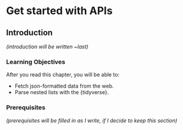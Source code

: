# Get started with APIs {#sec-apis_start}

## Introduction

*(introduction will be written \~last)*

### Learning Objectives

After you read this chapter, you will be able to:

-   Fetch json-formatted data from the web.
-   Parse nested lists with the {tidyverse}.

### Prerequisites

*(prerequisites will be filled in as I write, if I decide to keep this section)*
